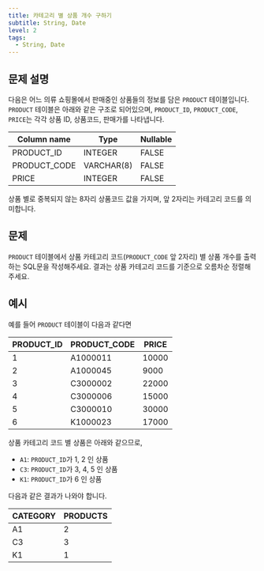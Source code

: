 ```yaml
---
title: 카테고리 별 상품 개수 구하기
subtitle: String, Date
level: 2
tags:
  - String, Date
---
```


## 문제 설명

다음은 어느 의류 쇼핑몰에서 판매중인 상품들의 정보를 담은 `PRODUCT` 테이블입니다. `PRODUCT` 테이블은 아래와 같은 구조로 되어있으며, `PRODUCT_ID`, `PRODUCT_CODE`, `PRICE`는 각각 상품 ID, 상품코드, 판매가를 나타냅니다.

| Column name  | Type       | Nullable |
| ------------ | ---------- | -------- |
| PRODUCT_ID   | INTEGER    | FALSE    |
| PRODUCT_CODE | VARCHAR(8) | FALSE    |
| PRICE        | INTEGER    | FALSE    |

상품 별로 중복되지 않는 8자리 상품코드 값을 가지며, 앞 2자리는 카테고리 코드를 의미합니다.

## 문제

`PRODUCT` 테이블에서 상품 카테고리 코드(`PRODUCT_CODE` 앞 2자리) 별 상품 개수를 출력하는 SQL문을 작성해주세요. 결과는 상품 카테고리 코드를 기준으로 오름차순 정렬해주세요.

## 예시

예를 들어 `PRODUCT` 테이블이 다음과 같다면

| PRODUCT_ID | PRODUCT_CODE | PRICE |
| ---------- | ------------ | ----- |
| 1          | A1000011     | 10000 |
| 2          | A1000045     | 9000  |
| 3          | C3000002     | 22000 |
| 4          | C3000006     | 15000 |
| 5          | C3000010     | 30000 |
| 6          | K1000023     | 17000 |

상품 카테고리 코드 별 상품은 아래와 같으므로,

- `A1`: `PRODUCT_ID`가 1, 2 인 상품
- `C3`: `PRODUCT_ID`가 3, 4, 5 인 상품
- `K1`: `PRODUCT_ID`가 6 인 상품

다음과 같은 결과가 나와야 합니다.

| CATEGORY | PRODUCTS |
| -------- | -------- |
| A1       | 2        |
| C3       | 3        |
| K1       | 1        |
